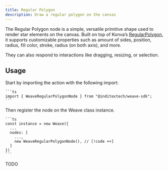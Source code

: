 ```yaml
---
title: Regular Polygon
description: Draw a regular polygon on the canvas
---
```



The Regular Polygon node is a simple, versatile primitive shape used to render star
elements on the canvas. Built on top of Konva’s [RegularPolygon](https://konvajs.org/api/Konva.RegularPolygon.html),
it supports customizable properties such as amount of sides, position, radius, fill color, stroke, radius (on both axis),
and more.

They can also respond to interactions like dragging, resizing,
or selection.

## Usage

<Accordions className="bg-transparent">
  <Accordion title="1. Import the node" id="import-node">
    Start by importing the action with the following import:

    ```ts
    import { WeaveRegularPolygonNode } from "@inditextech/weave-sdk";
    ```

  </Accordion>
  <Accordion title="2. Register the node" id="register-node">
    Then register the node on the Weave class instance.

    ```ts
    const instance = new Weave({
      ...
      nodes: [
        ...,
        new WeaveRegularPolygonNode(), // [!code ++]
      ]
    })
    ```

  </Accordion>
  <Accordion title="3. Use the node" id="use-the-node">
    TODO

  </Accordion>
</Accordions>
